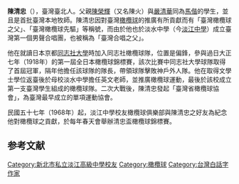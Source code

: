 '''陳清忠'''（{{bd|1895年|5月14日|1960年|4月6日}}{{r|宗}}），臺灣臺北人。父親[[陳榮輝|陳榮輝]]（又名陳火）與[[嚴清華|嚴清華]]同為[[馬偕|馬偕]]的學生，並且是首批臺灣本地牧師{{r|宗}}。陳清忠因對臺灣[[橄欖球|橄欖球]]的推廣有所貢獻而有「臺灣橄欖球之父」、「臺灣橄欖球先驅」等稱號，而由於他也於淡水中學（今[[淡江中學|淡江中學]]）成立臺灣第一個男聲合唱團，也被稱為「臺灣合唱之父」{{r|體}}。

他在就讀日本京都[[同志社大學|同志社大學]]時加入同志社橄欖球隊，位置是偏鋒，參與過日大正七年（1918年）的第一屆全日本橄欖球錦標賽，該次比賽中同志社大學球隊取得了首屆冠軍，隔年他擔任該球隊的隊長，帶領球隊擊敗神戶外人隊{{r|體}}。他在取得文學士學位返臺後於母校淡水中學擔任英文老師，並推廣橄欖球運動，最後於該校成立第一支臺灣學生組成的橄欖球隊{{r|體}}。二次大戰後，陳清忠發起「臺灣省橄欖球協會」，為臺灣最早成立的單項運動協會{{r|體}}。

民國五十七年（1968年）起，淡江中學校友橄欖球俱樂部與陳清忠之好友為紀念他對橄欖球之貢獻，於每年春天會舉辦清忠盃橄欖球錦標賽{{r|體}}。

== 参考文献 ==
{{Reflist
|refs =
<ref name="宗">[http://www.rti.org.tw/Taiwan/TaiwanHistory.aspx?id=263&Month=4 中央廣播電臺——「台灣第一位橄欖球運動推展者」陳清忠逝] {{webarchive|url=https://web.archive.org/web/20070426141236/http://www.rti.org.tw/Taiwan/TaiwanHistory.aspx?id=263&Month=4 |date=2007-04-26 }}，1960年4月6日</ref>
<ref name="體">{{cite book |author=林智偉 |title=《中華民國建國100年體育專輯——體育人物誌·臺灣橄欖球之父——陳清忠》 |publisher=行政院體育委員會 |location= |isbn=978-986-02-9318-0 |page=24－26頁 |date=2011年10月 }}</ref>
}}

[[Category:新北市私立淡江高級中學校友|Category:新北市私立淡江高級中學校友]]
[[Category:橄欖球|Category:橄欖球]]
[[Category:台灣白話字作家|Category:台灣白話字作家]]